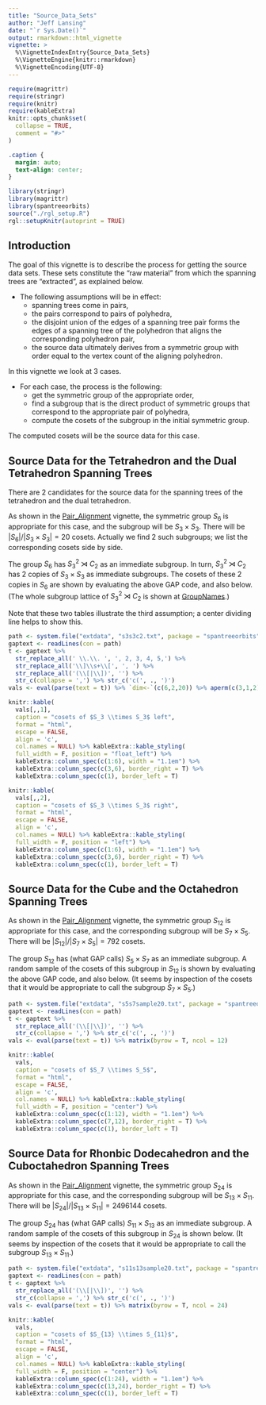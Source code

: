 ```yaml
---
title: "Source_Data_Sets"
author: "Jeff Lansing"
date: "`r Sys.Date()`"
output: rmarkdown::html_vignette
vignette: >
  %\VignetteIndexEntry{Source_Data_Sets}
  %\VignetteEngine{knitr::rmarkdown}
  %\VignetteEncoding{UTF-8}
---
```


```r
require(magrittr)
require(stringr)
require(knitr)
require(kableExtra)
knitr::opts_chunk$set(
  collapse = TRUE,
  comment = "#>"
)
```

```css
.caption {
  margin: auto;
  text-align: center;
}
```
```r
library(stringr)
library(magrittr)
library(spantreeorbits)
source("./rgl_setup.R")
rgl::setupKnitr(autoprint = TRUE)
```

```{=html}
<script type="text/javascript" id="MathJax-script" async
  src="https://cdn.jsdelivr.net/npm/mathjax@3/es5/tex-mml-chtml.js">
</script>
```

## Introduction

The goal of this vignette is to describe the process for getting the source data sets. These sets constitute the "raw material" from which the spanning trees are "extracted", as explained below.

* The following assumptions will be in effect:
  + spanning trees come in pairs,
  + the pairs correspond to pairs of polyhedra,
  + the disjoint union of the edges of a spanning tree pair forms the edges of a spanning tree of the polyhedron that aligns the corresponding polyhedron pair,
  + the source data ultimately derives from a symmetric group with order equal to the vertex count of the aligning polyhedron.
  
In this vignette we look at 3 cases.

* For each case, the process is the following:
  + get the symmetric group of the appropriate order,
  + find a subgroup that is the direct product of symmetric groups that correspond to the appropriate pair of polyhedra,
  + compute the cosets of the subgroup in the initial symmetric group.
  
The computed cosets will be the source data for this case.
  
## Source Data for the Tetrahedron and the Dual Tetrahedron Spanning Trees

There are 2 candidates for the source data for the spanning trees of the tetrahedron and the dual tetrahedron.

As shown in the [Pair_Alignment](Pair_Alignment.html) vignette, the symmetric group $S_6$ is appropriate for this case, and the subgroup will be $S_3 \times S_3$. There will be $|S_{6}|/|S_3 \times S_3| = 20$ cosets. Actually we find 2 such subgroups; we list the corresponding cosets side by side.

```{=html}
<div>
<script src="https://sagecell.sagemath.org/static/embedded_sagecell.js" data-external="1"></script>
<div id="cell2">
<script type="text/x-sage">
s6 := SymmetricGroup(6);;
ll6 := LowLayerSubgroups(s6,1);;
Display(List(ll6, Order));
wh := Position(List(ll6, Order), 72);;
s3s3c2 := ll6[wh];;
ll66 := LowLayerSubgroups(s3s3c2,1);;
whs := Positions(List(ll66, Order), 36);;
rt2:=RightTransversal(s6, ll66[whs[1]]);;
lr2 := List(rt2, x -> ListPerm(x,6));;
rt3:=RightTransversal(s6, ll66[whs[2]]);;
lr3 := List(rt3, x -> ListPerm(x,6));;
for i in [1..Length(rt2)] do Print(lr2[i], "\t", lr3[i], "\n");; od;;
</script>
</div>
<script>
sagecell.makeSagecell({
inputLocation: '#cell2',
languages: ['gap'],
//Focus the editor
callback: function() {$('#cell2').find(".CodeMirror").get(0).CodeMirror.focus();}
});
</script>
</div>
```

The group $S_6$ has $S_3^2 \rtimes C_2$ as an immediate subgroup. In turn, $S_3^2 \rtimes C_2$ has 2 copies of $S_3 \times S_3$ as immediate subgroups. The cosets of these 2 copies in $S_6$ are shown by evaluating the above GAP code, and also below. (The whole subgroup lattice of $S_3^2 \rtimes C_2$ is shown at [GroupNames](https://people.maths.bris.ac.uk/~matyd/GroupNames/61/S3wrC2.html).)

Note that these two tables illustrate the third assumption; a center dividing line helps to show this.

```r
path <- system.file("extdata", "s3s3c2.txt", package = "spantreeorbits", mustWork = TRUE)
gaptext <- readLines(con = path) 
t <- gaptext %>% 
  str_replace_all(' \\.\\. ', ', 2, 3, 4, 5,') %>% 
  str_replace_all('\\]\\s+\\[', ', ') %>% 
  str_replace_all('(\\[|\\])', '') %>% 
  str_c(collapse = ',') %>% str_c('c(', ., ')')
vals <- eval(parse(text = t)) %>% `dim<-`(c(6,2,20)) %>% aperm(c(3,1,2))

knitr::kable(
  vals[,,1],
  caption = "cosets of $S_3 \\times S_3$ left",
  format = "html",
  escape = FALSE,
  align = 'c',
  col.names = NULL) %>% kableExtra::kable_styling(
  full_width = F, position = "float_left") %>% 
  kableExtra::column_spec(c(1:6), width = "1.1em") %>% 
  kableExtra::column_spec(c(3,6), border_right = T) %>% 
  kableExtra::column_spec(c(1), border_left = T)

knitr::kable(
  vals[,,2],
  caption = "cosets of $S_3 \\times S_3$ right",
  format = "html",
  escape = FALSE,
  align = 'c',
  col.names = NULL) %>% kableExtra::kable_styling(
  full_width = F, position = "left") %>% 
  kableExtra::column_spec(c(1:6), width = "1.1em") %>% 
  kableExtra::column_spec(c(3,6), border_right = T) %>% 
  kableExtra::column_spec(c(1), border_left = T)

```


## Source Data for the Cube and the Octahedron Spanning Trees

As shown in the [Pair_Alignment](Pair_Alignment.html) vignette, the symmetric group $S_{12}$ is appropriate for this case, and the corresponding subgroup will be $S_7 \times S_5$. There will be $|S_{12}|/|S_7 \times S_5| = 792$ cosets.

```{=html}
<div>
<script src="https://sagecell.sagemath.org/static/embedded_sagecell.js" data-external="1"></script>
<div id="cell3">
<script type="text/x-sage">
s12 := SymmetricGroup(12);;
ord75 := Order(DirectProduct(SymmetricGroup(7),SymmetricGroup(5)));
ll12 := LowLayerSubgroups(s12,1);;
wh75 := Position(List(ll12, Order), ord75);;
s7s5 := ll12[wh75];;
Display(StructureDescription(s7s5));
rt75:=RightTransversal(s12, s7s5);;
Display(Length(rt75));
lr75 := List(rt75, x -> ListPerm(x,12));;
for i in [1..20] do Print(Random(lr75),"\n");; od;;
</script>
</div>
<script>
sagecell.makeSagecell({
inputLocation: '#cell3',
languages: ['gap'],
//Focus the editor
callback: function() {$('#cell3').find(".CodeMirror").get(0).CodeMirror.focus();}
});
</script>
</div>
```

The group $S_{12}$ has (what GAP calls) $S_5 \times S_7$ as an immediate subgroup. A random sample of the cosets of this subgroup in $S_{12}$ is shown by evaluating the above GAP code, and also below. (It seems by inspection of the cosets that it would be appropriate to call the subgroup $S_7 \times S_5$.)

```r
path <- system.file("extdata", "s5s7sample20.txt", package = "spantreeorbits", mustWork = TRUE)
gaptext <- readLines(con = path) 
t <- gaptext %>% 
  str_replace_all('(\\[|\\])', '') %>% 
  str_c(collapse = ',') %>% str_c('c(', ., ')')
vals <- eval(parse(text = t)) %>% matrix(byrow = T, ncol = 12)

knitr::kable(
  vals,
  caption = "cosets of $S_7 \\times S_5$",
  format = "html",
  escape = FALSE,
  align = 'c',
  col.names = NULL) %>% kableExtra::kable_styling(
  full_width = F, position = "center") %>% 
  kableExtra::column_spec(c(1:12), width = "1.1em") %>% 
  kableExtra::column_spec(c(7,12), border_right = T) %>% 
  kableExtra::column_spec(c(1), border_left = T)
```

## Source Data for Rhonbic Dodecahedron and the Cuboctahedron Spanning Trees

As shown in the [Pair_Alignment](Pair_Alignment.html) vignette, the symmetric group $S_{24}$ is appropriate for this case, and the corresponding subgroup will be $S_{13} \times S_{11}$. There will be $|S_{24}|/|S_{13} \times S_{11}| = 2496144$ cosets.


```{=html}
<div>
<script src="https://sagecell.sagemath.org/static/embedded_sagecell.js" data-external="1"></script>
<div id="cell4">
<script type="text/x-sage">
s24 := SymmetricGroup(24);;
ll24 := LowLayerSubgroups(s24,1);;
o1311 := Order(DirectProduct(SymmetricGroup(13), SymmetricGroup(11)));
wh := Position( List(ll24, Order), o1311);
Display(StructureDescription(ll24[wh]));
Warning("The following code will timeout.");
rt:=RightTransversal(s24, ll24[wh]);;
lrc := List(rt, x -> ListPerm(x,24));;
for i in [1..20] do Print(Random(lrc),"\n");; od;;
</script>
</div>
<script>
sagecell.makeSagecell({
inputLocation: '#cell4',
languages: ['gap'],
//Focus the editor
callback: function() {$('#cell4').find(".CodeMirror").get(0).CodeMirror.focus();}
});
</script>
</div>
```

The group $S_{24}$ has (what GAP calls) $S_{11} \times S_{13}$ as an immediate subgroup. A random sample of the cosets of this subgroup in $S_{24}$ is shown  below. (It seems by inspection of the cosets that it would be appropriate to call the subgroup $S_{13} \times S_{11}$.)

```r
path <- system.file("extdata", "s11s13sample20.txt", package = "spantreeorbits", mustWork = TRUE)
gaptext <- readLines(con = path) 
t <- gaptext %>% 
  str_replace_all('(\\[|\\])', '') %>% 
  str_c(collapse = ',') %>% str_c('c(', ., ')')
vals <- eval(parse(text = t)) %>% matrix(byrow = T, ncol = 24)

knitr::kable(
  vals,
  caption = "cosets of $S_{13} \\times S_{11}$",
  format = "html",
  escape = FALSE,
  align = 'c',
  col.names = NULL) %>% kableExtra::kable_styling(
  full_width = F, position = "center") %>% 
  kableExtra::column_spec(c(1:24), width = "1.1em") %>% 
  kableExtra::column_spec(c(13,24), border_right = T) %>% 
  kableExtra::column_spec(c(1), border_left = T)
```

